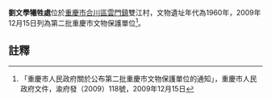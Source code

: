 {{msg:重慶市文物保護單位
|名稱 = [[劉文學烈士墓及塑像|劉文學烈士墓及塑像]]（劉文學犧牲處、[[雙江小學|雙江小學]]、[[劉文學舊居|舊居]]）
|編號 = 185
|圖片 = 
|級別 = 6
|分類 = 
|時代 = 1960年
|地點 = [[合川區|合川區]][[雲門鎮|雲門鎮]]雙江村英雄堡
|坐標 = 
|登錄 = 2009年12月15日
}}
'''劉文學犧牲處'''位於[[重慶市|重慶市]][[合川區|合川區]][[雲門鎮|雲門鎮]]雙江村，文物遺址年代為1960年，2009年12月15日列為第二批重慶市文物保護單位<ref>「重慶市人民政府關於公布第二批重慶市文物保護單位的通知」，重慶市人民政府文件，渝府發（2009）118號，2009年12月15日</ref>。
== 註釋 ==
{{reflist}}
{{文物保護單位小作品}}